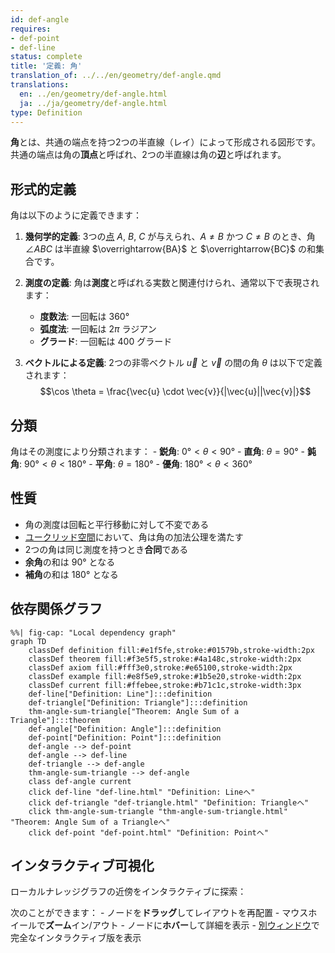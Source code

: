 ```yaml
---
id: def-angle
requires:
- def-point
- def-line
status: complete
title: '定義: 角'
translation_of: ../../en/geometry/def-angle.qmd
translations:
  en: ../en/geometry/def-angle.html
  ja: ../ja/geometry/def-angle.html
type: Definition
---
```


**角**とは、共通の端点を持つ2つの半直線（レイ）によって形成される図形です。共通の端点は角の**頂点**と呼ばれ、2つの半直線は角の**辺**と呼ばれます。

## 形式的定義

角は以下のように定義できます：

1. **幾何学的定義**: 3つの[点](def-point.qmd) $A$, $B$, $C$ が与えられ、$A \neq B$ かつ $C \neq B$ のとき、角 $\angle ABC$ は半直線 $\overrightarrow{BA}$ と $\overrightarrow{BC}$ の和集合です。

2. **測度の定義**: 角は**測度**と呼ばれる実数と関連付けられ、通常以下で表現されます：
   - **度数法**: 一回転は $360°$
   - **弧度法**: 一回転は $2\pi$ ラジアン
   - **グラード**: 一回転は $400$ グラード

3. **ベクトルによる定義**: 2つの非零ベクトル $\vec{u}$ と $\vec{v}$ の間の角 $\theta$ は以下で定義されます：
   $$\cos \theta = \frac{\vec{u} \cdot \vec{v}}{|\vec{u}||\vec{v}|}$$

## 分類

角はその測度により分類されます：
- **鋭角**: $0° < \theta < 90°$
- **直角**: $\theta = 90°$
- **鈍角**: $90° < \theta < 180°$
- **平角**: $\theta = 180°$
- **優角**: $180° < \theta < 360°$

## 性質

- 角の測度は回転と平行移動に対して不変である
- [ユークリッド空間](def-euclidean-space.qmd)において、角は角の加法公理を満たす
- 2つの角は同じ測度を持つとき**合同**である
- **余角**の和は $90°$ となる
- **補角**の和は $180°$ となる

## 依存関係グラフ

```mermaid
%%| fig-cap: "Local dependency graph"
graph TD
    classDef definition fill:#e1f5fe,stroke:#01579b,stroke-width:2px
    classDef theorem fill:#f3e5f5,stroke:#4a148c,stroke-width:2px
    classDef axiom fill:#fff3e0,stroke:#e65100,stroke-width:2px
    classDef example fill:#e8f5e9,stroke:#1b5e20,stroke-width:2px
    classDef current fill:#ffebee,stroke:#b71c1c,stroke-width:3px
    def-line["Definition: Line"]:::definition
    def-triangle["Definition: Triangle"]:::definition
    thm-angle-sum-triangle["Theorem: Angle Sum of a Triangle"]:::theorem
    def-angle["Definition: Angle"]:::definition
    def-point["Definition: Point"]:::definition
    def-angle --> def-point
    def-angle --> def-line
    def-triangle --> def-angle
    thm-angle-sum-triangle --> def-angle
    class def-angle current
    click def-line "def-line.html" "Definition: Lineへ"
    click def-triangle "def-triangle.html" "Definition: Triangleへ"
    click thm-angle-sum-triangle "thm-angle-sum-triangle.html" "Theorem: Angle Sum of a Triangleへ"
    click def-point "def-point.html" "Definition: Pointへ"
```

## インタラクティブ可視化

ローカルナレッジグラフの近傍をインタラクティブに探索：

::: {.graph-viz data-id="def-angle" data-width="700" data-height="500"}
:::

次のことができます：
- ノードを**ドラッグ**してレイアウトを再配置
- マウスホイールで**ズーム**イン/アウト
- ノードに**ホバー**して詳細を表示
- [別ウィンドウ](../../output/interactive/def-angle.html){target="_blank"}で完全なインタラクティブ版を表示
